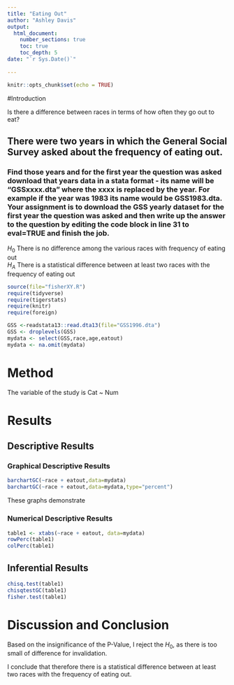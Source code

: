 ```yaml
---
title: "Eating Out"
author: "Ashley Davis"
output: 
  html_document:
    number_sections: true
    toc: true
    toc_depth: 5
date: "`r Sys.Date()`"    
    
---
```


```r
knitr::opts_chunk$set(echo = TRUE)
```


#Introduction

Is there a difference between races in terms of how often they go out to eat?

## There were two years in which the General Social Survey asked about the frequency of eating out.
### Find those years and for the first year the question was asked download that years data in a stata format - its name will be "GSSxxxx.dta" where the xxxx is replaced by the year.  For example if the year was 1983 its name would be GSS1983.dta. Your assignment is to download the GSS yearly dataset for the first year the question was asked and then  write up the answer to the question by editing the  code block in line 31 to eval=TRUE and finish the job. 

$H_0$ There is no difference among the various races with frequency of eating out  
$H_A$ There is a statistical difference between at least two races with the frequency of eating out  


```r
source(file="fisherXY.R")
require(tidyverse)
require(tigerstats)
require(knitr)
require(foreign)
```
```r
GSS <-readstata13::read.dta13(file="GSS1996.dta")
GSS <- droplevels(GSS)
mydata <- select(GSS,race,age,eatout)
mydata <- na.omit(mydata)
```

# Method

The variable of the study is Cat ~ Num

# Results

## Descriptive Results

### Graphical Descriptive Results


```r
barchartGC(~race + eatout,data=mydata)
barchartGC(~race + eatout,data=mydata,type="percent")
```


These graphs demonstrate 

### Numerical Descriptive Results

```r
table1 <- xtabs(~race + eatout, data=mydata)
rowPerc(table1)
colPerc(table1)
```


## Inferential Results

```r
chisq.test(table1)
chisqtestGC(table1)
fisher.test(table1)
```



# Discussion and Conclusion

Based on the insignificance of the P-Value, I reject the $H_0$, as there is too small of difference for invalidation.

I conclude that therefore there is a statistical difference between at least two races with the frequency of eating out.